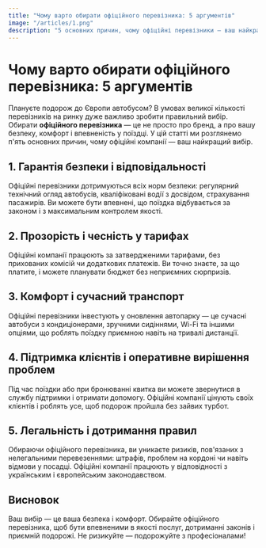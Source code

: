 ```yaml
---
title: "Чому варто обирати офіційного перевізника: 5 аргументів"
image: "/articles/1.png"
description: "5 основних причин, чому офіційні перевізники — ваш найкращий вибір для подорожі до Європи."
---
```


# Чому варто обирати офіційного перевізника: 5 аргументів

Плануєте подорож до Європи автобусом? В умовах великої кількості перевізників на ринку дуже важливо зробити правильний вибір. Обирати **офіційного перевізника** — це не просто про бренд, а про вашу безпеку, комфорт і впевненість у поїздці. У цій статті ми розглянемо п'ять основних причин, чому офіційні компанії — ваш найкращий вибір.

## 1. Гарантія безпеки і відповідальності

Офіційні перевізники дотримуються всіх норм безпеки: регулярний технічний огляд автобусів, кваліфіковані водії з досвідом, страхування пасажирів. Ви можете бути впевнені, що поїздка відбувається за законом і з максимальним контролем якості.

## 2. Прозорість і чесність у тарифах

Офіційні компанії працюють за затвердженими тарифами, без прихованих комісій чи додаткових платежів. Ви точно знаєте, за що платите, і можете планувати бюджет без неприємних сюрпризів.

## 3. Комфорт і сучасний транспорт

Офіційні перевізники інвестують у оновлення автопарку — це сучасні автобуси з кондиціонерами, зручними сидіннями, Wi-Fi та іншими опціями, що роблять поїздку приємною навіть на тривалі дистанції.

## 4. Підтримка клієнтів і оперативне вирішення проблем

Під час поїздки або при бронюванні квитка ви можете звернутися в службу підтримки і отримати допомогу. Офіційні компанії цінують своїх клієнтів і роблять усе, щоб подорож пройшла без зайвих турбот.

## 5. Легальність і дотримання правил

Обираючи офіційного перевізника, ви уникаєте ризиків, пов'язаних з нелегальними перевезеннями: штрафів, проблем на кордоні чи навіть відмови у посадці. Офіційні компанії працюють у відповідності з українським і європейським законодавством.

## Висновок

Ваш вибір — це ваша безпека і комфорт. Обирайте офіційного перевізника, щоб бути впевненими в якості послуг, дотриманні законів і приємній подорожі. Не ризикуйте — подорожуйте з професіоналами!
